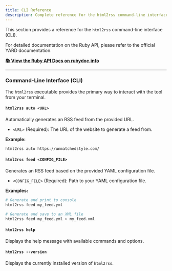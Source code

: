 ```yaml
---
title: CLI Reference
description: Complete reference for the html2rss command-line interface
---
```


This section provides a reference for the `html2rss` command-line interface (CLI).

For detailed documentation on the Ruby API, please refer to the official YARD documentation.

[**📚 View the Ruby API Docs on rubydoc.info**](https://www.rubydoc.info/gems/html2rss)

---

### Command-Line Interface (CLI)

The `html2rss` executable provides the primary way to interact with the tool from your terminal.

#### `html2rss auto <URL>`

Automatically generates an RSS feed from the provided URL.

- `<URL>` (Required): The URL of the website to generate a feed from.

**Example:**

```bash
html2rss auto https://unmatchedstyle.com/
```

#### `html2rss feed <CONFIG_FILE>`

Generates an RSS feed based on the provided YAML configuration file.

- `<CONFIG_FILE>` (Required): Path to your YAML configuration file.

**Examples:**

```bash
# Generate and print to console
html2rss feed my_feed.yml

# Generate and save to an XML file
html2rss feed my_feed.yml > my_feed.xml
```

#### `html2rss help`

Displays the help message with available commands and options.

#### `html2rss --version`

Displays the currently installed version of `html2rss`.

